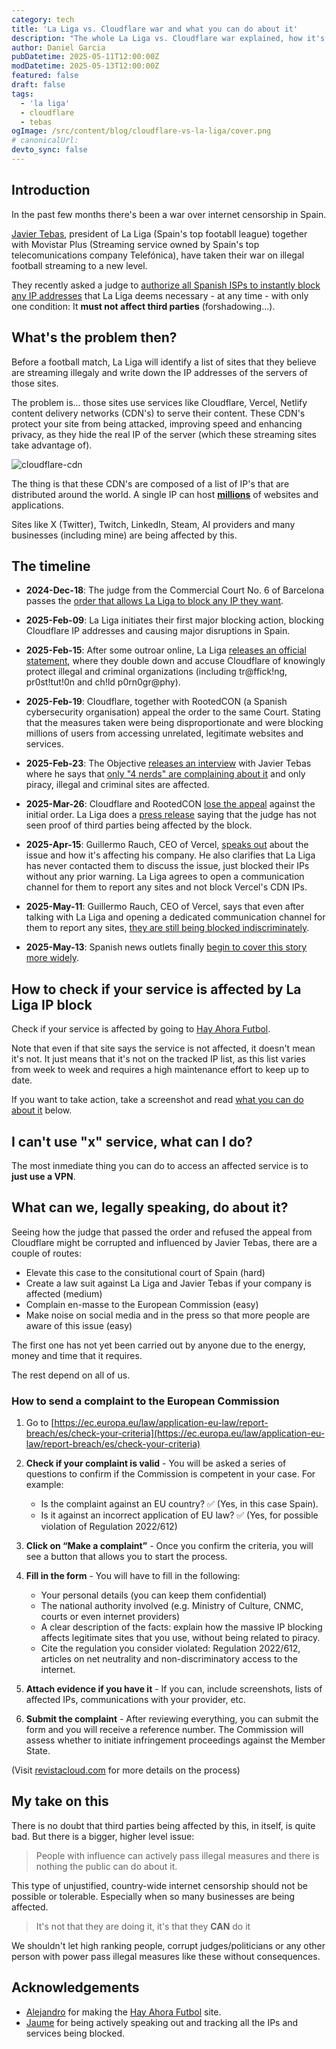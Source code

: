 ```yaml
---
category: tech
title: 'La Liga vs. Cloudflare war and what you can do about it'
description: "The whole La Liga vs. Cloudflare war explained, how it's affecting thousands of businesses and what you can do about it"
author: Daniel Garcia
pubDatetime: 2025-05-11T12:00:00Z
modDatetime: 2025-05-13T12:00:00Z
featured: false
draft: false
tags:
  - 'la liga'
  - cloudflare
  - tebas
ogImage: /src/content/blog/cloudflare-vs-la-liga/cover.png
# canonicalUrl:
devto_sync: false
---
```


## Introduction

In the past few months there's been a war over internet censorship in Spain.

[Javier Tebas](https://wikipedia.org/wiki/Javier_Tebas), president of La Liga (Spain's top footabll league) together with Movistar Plus (Streaming service owned by Spain's top telecomunications company Telefónica), have taken their war on illegal football streaming to a new level.

They recently asked a judge to [authorize all Spanish ISPs to instantly block any IP addresses](https://www.poderjudicial.es/search/AN/openDocument/766326fb999ba14aa0a8778d75e36f0d/20250331) that La Liga deems necessary - at any time - with only one condition: It **must not affect third parties** (forshadowing...).

## What's the problem then?

Before a football match, La Liga will identify a list of sites that they believe are streaming illegaly and write down the IP addresses of the servers of those sites.

The problem is... those sites use services like Cloudflare, Vercel, Netlify content delivery networks (CDN's) to serve their content. These CDN's protect your site from being attacked, improving speed and enhancing privacy, as they hide the real IP of the server (which these streaming sites take advantage of).

![cloudflare-cdn](./cloudflare-cdn.png)

The thing is that these CDN's are composed of a list of IP's that are distributed around the world. A single IP can host **[millions](https://x.com/jaumepons/status/1912234218119168345)** of websites and applications.

Sites like X (Twitter), Twitch, LinkedIn, Steam, AI providers and many businesses (including mine) are being affected by this.

## The timeline

- **2024-Dec-18**: The judge from the Commercial Court No. 6 of Barcelona passes the [order that allows La Liga to block any IP they want](https://www.poderjudicial.es/search/AN/openDocument/766326fb999ba14aa0a8778d75e36f0d/20250331).

- **2025-Feb-09**: La Liga initiates their first major blocking action, blocking Cloudflare IP addresses and causing major disruptions in Spain.

- **2025-Feb-15**: After some outroar online, La Liga [releases an official statement](https://www.laliga.com/en-GB/news/official-statement-in-relation-to-the-blocking-of-ips-during-the-recent-ea-sports-laliga-matchdays-linked-to-illegal-cloudflare-practices), where they double down and accuse Cloudflare of knowingly protect illegal and criminal organizations (including tr@ffick!ng, pr0st!tut!0n and ch!ld p0rn0gr@phy).

- **2025-Feb-19**: Cloudflare, together with RootedCON (a Spanish cybersecurity organisation) appeal the order to the same Court. Stating that the measures taken were being disproportionate and were blocking millions of users from accessing unrelated, legitimate websites and services.

- **2025-Feb-23**: The Objective [releases an interview](https://theobjective.com/actualidad/2025-02-23/javier-tebas-purgatorio/) with Javier Tebas where he says that [only "4 nerds" are complaining about it](https://x.com/JaimeObregon/status/1921553141335466270) and only piracy, illegal and criminal sites are affected.

- **2025-Mar-26**: Cloudflare and RootedCON [lose the appeal](https://x.com/jaumepons/status/1904906677335245294) against the initial order. La Liga does a [press release](https://www.laliga.com/noticias/el-juzgado-de-lo-mercantil-no-6-de-barcelona-respalda-la-sentencia-dictada-a-favor-de-laliga-y-desestima-las-nulidades-instadas-por-cloudflare-y-rootedcon) saying that the judge has not seen proof of third parties being affected by the block.

- **2025-Apr-15**: Guillermo Rauch, CEO of Vercel, [speaks out](https://x.com/rauchg/status/1912218989872472489) about the issue and how it's affecting his company. He also clarifies that La Liga has never contacted them to discuss the issue, just blocked their IPs without any prior warning. La Liga agrees to open a communication channel for them to report any sites and not block Vercel's CDN IPs.

- **2025-May-11**: Guillermo Rauch, CEO of Vercel, says that even after talking with La Liga and opening a dedicated communication channel for them to report any sites, [they are still being blocked indiscriminately](https://x.com/rauchg/status/1921603136705458339).

- **2025-May-13**: Spanish news outlets finally [begin to cover this story more widely](https://x.com/patowc/status/1922173002193445338).

## How to check if your service is affected by La Liga IP block

Check if your service is affected by going to [Hay Ahora Futbol](https://hayahora.futbol/).

Note that even if that site says the service is not affected, it doesn't mean it's not. It just means that it's not on the tracked IP list, as this list varies from week to week and requires a high maintenance effort to keep up to date.

If you want to take action, take a screenshot and read [what you can do about it](#what-can-we-legally-speaking-do-about-it) below.

## I can't use "x" service, what can I do?

The most inmediate thing you can do to access an affected service is to **just use a VPN**.

## What can we, legally speaking, do about it?

Seeing how the judge that passed the order and refused the appeal from Cloudflare might be corrupted and influenced by Javier Tebas, there are a couple of routes:

- Elevate this case to the consitutional court of Spain (hard)
- Create a law suit against La Liga and Javier Tebas if your company is affected (medium)
- Complain en-masse to the European Commission (easy)
- Make noise on social media and in the press so that more people are aware of this issue (easy)

The first one has not yet been carried out by anyone due to the energy, money and time that it requires.

The rest depend on all of us.

### How to send a complaint to the European Commission

1. Go to [https://ec.europa.eu/law/application-eu-law/report-breach/es/check-your-criteria](https://ec.europa.eu/law/application-eu-law/report-breach/es/check-your-criteria)

2. **Check if your complaint is valid** - You will be asked a series of questions to confirm if the Commission is competent in your case. For example:

   - Is the complaint against an EU country? ✅ (Yes, in this case Spain).
   - Is it against an incorrect application of EU law? ✅ (Yes, for possible violation of Regulation 2022/612)

3. **Click on “Make a complaint”** - Once you confirm the criteria, you will see a button that allows you to start the process.

4. **Fill in the form** - You will have to fill in the following:

   - Your personal details (you can keep them confidential)
   - The national authority involved (e.g. Ministry of Culture, CNMC, courts or even internet providers)
   - A clear description of the facts: explain how the massive IP blocking affects legitimate sites that you use, without being related to piracy.
   - Cite the regulation you consider violated: Regulation 2022/612, articles on net neutrality and non-discriminatory access to the internet.

5. **Attach evidence if you have it** - If you can, include screenshots, lists of affected IPs, communications with your provider, etc.

6. **Submit the complaint** - After reviewing everything, you can submit the form and you will receive a reference number. The Commission will assess whether to initiate infringement proceedings against the Member State.

(Visit [revistacloud.com](https://revistacloud.com/como-presentar-una-denuncia-ante-la-comision-europea-si-crees-que-el-bloqueo-de-ips-en-espana-vulnera-tus-derechos-digitales/) for more details on the process)

## My take on this

There is no doubt that third parties being affected by this, in itself, is quite bad. But there is a bigger, higher level issue:

> People with influence can actively pass illegal measures and there is nothing the public can do about it.

This type of unjustified, country-wide internet censorship should not be possible or tolerable. Especially when so many businesses are being affected.

> It's not that they are doing it, it's that they **CAN** do it

We shouldn't let high ranking people, corrupt judges/politicians or any other person with power pass illegal measures like these without consequences.

## Acknowledgements

- [Alejandro](https://x.com/iamzenitram) for making the [Hay Ahora Futbol](https://hayahora.futbol/) site.
- [Jaume](https://x.com/jaumepons) for being actively speaking out and tracking all the IPs and services being blocked.
